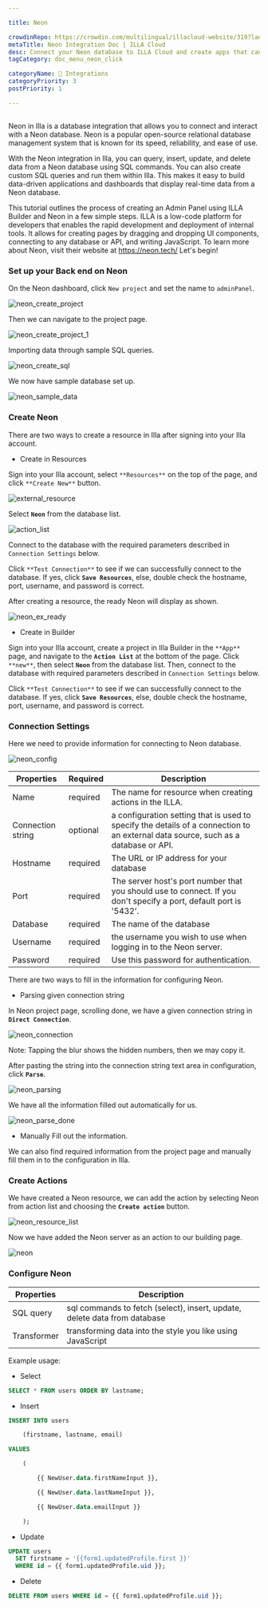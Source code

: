 ---

title: Neon

crowdinRepo: https://crowdin.com/multilingual/illacloud-website/319?languages=en&filter=basic&value=0
metaTitle: Neon Integration Doc | ILLA Cloud 
desc: Connect your Neon database to ILLA Cloud and create apps that can query, manipulate, and display data. This guide will show you how.
tagCategory: doc_menu_neon_click

categoryName: 🔨 Integrations
categoryPriority: 3
postPriority: 1

---

## <h2 hidden>What is Neon?</h2>

Neon in Illa is a database integration that allows you to connect and interact with a Neon database. Neon is a popular open-source relational database management system that is known for its speed, reliability, and ease of use.

With the Neon integration in Illa, you can query, insert, update, and delete data from a Neon database using SQL commands. You can also create custom SQL queries and run them within Illa. This makes it easy to build data-driven applications and dashboards that display real-time data from a Neon database.

This tutorial outlines the process of creating an Admin Panel using ILLA Builder and Neon in a few simple steps. ILLA is a low-code platform for developers that enables the rapid development and deployment of internal tools. It allows for creating pages by dragging and dropping UI components, connecting to any database or API, and writing JavaScript. To learn more about Neon, visit their website at https://neon.tech/ Let's begin!

### Set up your Back end on Neon

On the Neon dashboard, click `New project` and set the name to `adminPanel`.

![neon_create_project](https://cdn.illacloud.com/official-website/img/docs/neon_create_project.png)

Then we can navigate to the project page.

![neon_create_project_1](https://cdn.illacloud.com/official-website/img/docs/neon_create_project_1.png)

Importing data through sample SQL queries.

![neon_create_sql](https://cdn.illacloud.com/official-website/img/docs/neon_create_sql.png)

We now have sample database set up.

![neon_sample_data](https://cdn.illacloud.com/official-website/img/docs/neon_sample_data.png)

### Create Neon

There are two ways to create a resource in Illa after signing into your Illa account. 

- Create in Resources

Sign into your Illa account, select `**Resources**` on the top of the page, and click `**Create New**` button. 

![external_resource](https://cdn.illacloud.com/official-website/img/docs/external_resource.png)

Select **`Neon`** from the database list.

![action_list](https://cdn.illacloud.com/official-website/img/docs/action_list.png)

Connect to the database with the required parameters described in `Connection Settings` below. 

Click `**Test Connection**` to see if we can successfully connect to the database. If yes, click **`Save Resources`**, else, double check the hostname, port, username, and password is correct.

After creating a resource, the ready Neon will display as shown.

![neon_ex_ready](https://cdn.illacloud.com/official-website/img/docs/neon_ex_ready.png)

- Create in Builder

Sign into your Illa account, create a project in Illa Builder in the `**App**` page, and navigate to the **`Action List`** at the bottom of the page. Click `**new**`, then select **`Neon`** from the database list. Then, connect to the database with required parameters described in `Connection Settings` below.

Click `**Test Connection**` to see if we can successfully connect to the database. If yes, click **`Save Resources`**, else, double check the hostname, port, username, and password is correct.

### Connection Settings

Here we need to provide information for connecting to Neon database.

![neon_config](https://cdn.illacloud.com/official-website/img/docs/neon_config.png)

| Properties | Required | Description |
| --- | --- | --- |
| Name | required  | The name for resource when creating actions in the ILLA. |
| Connection string | optional | a configuration setting that is used to specify the details of a connection to an external data source, such as a database or API. |
| Hostname | required  | The URL or IP address for your database |
| Port | required  | The server host's port number that you should use to connect. If you don't specify a port, default port is '5432'. |
| Database | required  | The name of the database |
| Username | required  | the username you wish to use when logging in to the Neon server. |
| Password | required  | Use this password for authentication. |

There are two ways to fill in the information for configuring Neon.

- Parsing given connection string

In Neon project page, scrolling done, we have a given connection string in **`Direct Connection`**.

![neon_connection](https://cdn.illacloud.com/official-website/img/docs/neon_connection.png)

Note: Tapping the blur shows the hidden numbers, then we may copy it.

After pasting the string into the connection string text area in configuration, click **`Parse`**.

![neon_parsing](https://cdn.illacloud.com/official-website/img/docs/neon_parsing.png)

We have all the information filled out automatically for us.

![neon_parse_done](https://cdn.illacloud.com/official-website/img/docs/neon_parse_done.png)

- Manually Fill out the information.

We can also find required information from the project page and manually fill them in to the configuration in Illa. 

### Create Actions

We have created a Neon resource, we can add the action by selecting Neon from action list and choosing the **`Create action`** button.

![neon_resource_list](https://cdn.illacloud.com/official-website/img/docs/neon_resource_list.png)

 Now we have added the Neon server as an action to our building page.

![neon](https://cdn.illacloud.com/official-website/img/docs/neon.png)

### Configure Neon

| Properties | Description |
| --- | --- |
| SQL query | sql commands to fetch (select), insert, update, delete data from database |
| Transformer | transforming data into the style you like using JavaScript  |

Example usage:

- Select

```sql
SELECT * FROM users ORDER BY lastname;
```

- Insert

```sql
INSERT INTO users

	(firstname, lastname, email)

VALUES

	(

		{{ NewUser.data.firstNameInput }},

		{{ NewUser.data.lastNameInput }},

		{{ NewUser.data.emailInput }}

	);
```

- Update

```sql
UPDATE users
  SET firstname = '{{form1.updatedProfile.first }}'
  WHERE id = {{ form1.updatedProfile.uid }};
```

- Delete

```sql
DELETE FROM users WHERE id = {{ form1.updatedProfile.uid }};
```